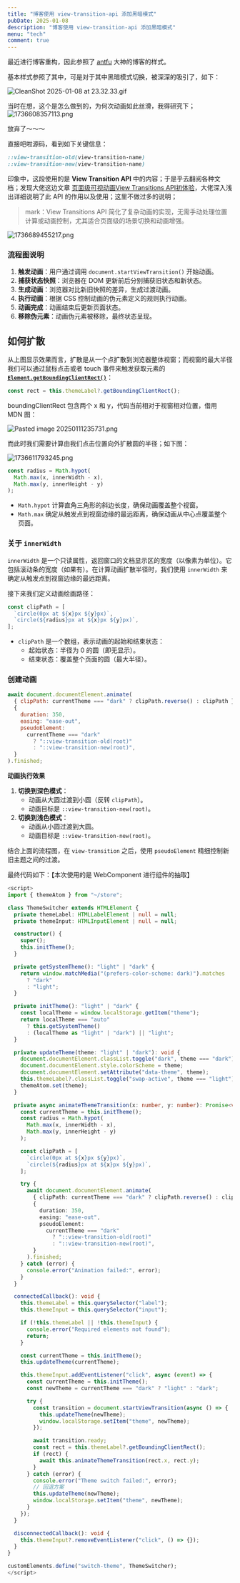 ```yaml
---
title: "博客使用 view-transition-api 添加黑暗模式"
pubDate: 2025-01-08
description: "博客使用 view-transition-api 添加黑暗模式"
menu: "tech"
comment: true
---
```


最近进行博客重构，因此参照了 [antfu](https://antfu.me/) 大神的博客的样式。

基本样式参照了其中，可是对于其中黑暗模式切换，被深深的吸引了，如下：

![CleanShot 2025-01-08 at 23.32.33.gif](https://home.matrixpunk.com:9800/i/2025/01/08/677e9ae05ca6f.gif)

当时在想，这个是怎么做到的，为何次动画如此丝滑，我得研究下；
![1736608357113.png](https://home.matrixpunk.com:9800/i/2025/01/11/67828a6c00acf.png)

放弃了～～～

直接吧啦源码，看到如下关键信息：
```css
::view-transition-old(view-transition-name)
::view-transition-new(view-transition-name)
```

印象中，这段使用的是 **View Transition API** 中的内容；于是乎去翻阅各种文档；发现大佬这边文章 [页面级可视动画View Transitions API初体验](https://arc.net/l/quote/lnuwtrci)，大佬深入浅出详细说明了此 API 的作用以及使用；这里不做过多的说明；

> mark：View Transitions API 简化了复杂动画的实现，无需手动处理位置计算或动画控制，尤其适合页面级的场景切换和动画增强。

![1736689455217.png](https://home.matrixpunk.com:9800/i/2025/01/12/6783c733778da.png)
### 流程图说明

1. **触发动画**：用户通过调用 `document.startViewTransition()` 开始动画。
2. **捕获状态快照**：浏览器在 DOM 更新前后分别捕获旧状态和新状态。
3. **生成动画**：浏览器对比新旧快照的差异，生成过渡动画。
4. **执行动画**：根据 CSS 控制动画的伪元素定义的规则执行动画。
5. **动画完成**：动画结束后更新页面状态。
6. **移除伪元素**：动画伪元素被移除，最终状态呈现。

## 如何扩散

从上图显示效果而言，扩散是从一个点扩散到浏览器整体视窗；而视窗的最大半径我们可以通过鼠标点击或者 touch 事件来触发获取元素的 [**`Element.getBoundingClientRect()`**](https://developer.mozilla.org/zh-CN/docs/Web/API/Element/getBoundingClientRect)：

```js
const rect = this.themeLabel?.getBoundingClientRect();
```

boundingClientRect 包含两个 x 和 y，代码当前相对于视窗相对位置，借用 MDN 图：

![Pasted image 20250111235731.png](https://developer.mozilla.org/en-US/docs/Web/API/Element/getBoundingClientRect/element-box-diagram.png)

而此时我们需要计算由我们点击位置向外扩散圆的半径；如下图：

![1736611793245.png](https://home.matrixpunk.com:9800/i/2025/01/12/678297d3cd958.png)

```js
const radius = Math.hypot(
  Math.max(x, innerWidth - x),
  Math.max(y, innerHeight - y)
);
```

- `Math.hypot` 计算直角三角形的斜边长度，确保动画覆盖整个视窗。
- `Math.max` 确定从触发点到视窗边缘的最远距离，确保动画从中心点覆盖整个页面。

### 关于 `innerWidth`

`innerWidth` 是一个只读属性，返回窗口的文档显示区的宽度（以像素为单位）。它包括滚动条的宽度（如果有）。在计算动画扩散半径时，我们使用 `innerWidth` 来确定从触发点到视窗边缘的最远距离。

接下来我们定义动画绘画路径：

```js
const clipPath = [
  `circle(0px at ${x}px ${y}px)`,
  `circle(${radius}px at ${x}px ${y}px)`,
];
```

- `clipPath` 是一个数组，表示动画的起始和结束状态：
  - 起始状态：半径为 0 的圆（即无显示）。
  - 结束状态：覆盖整个页面的圆（最大半径）。

### 创建动画

```javascript
await document.documentElement.animate(
  { clipPath: currentTheme === "dark" ? clipPath.reverse() : clipPath },
  {
    duration: 350,
    easing: "ease-out",
    pseudoElement:
      currentTheme === "dark"
        ? "::view-transition-old(root)"
        : "::view-transition-new(root)",
  }
).finished;
```

**动画执行效果**

1. **切换到深色模式**：
   - 动画从大圆过渡到小圆（反转 `clipPath`）。
   - 动画目标是 `::view-transition-new(root)`。
2. **切换到浅色模式**：
   - 动画从小圆过渡到大圆。
   - 动画目标是 `::view-transition-new(root)`。

结合上面的流程图，在 `view-transition` 之后，使用 `pseudoElement` 精细控制新旧主题之间的过渡。

最终代码如下：【本次使用的是 WebComponent 进行组件的抽取】

```typescript
<script>
import { themeAtom } from "~/store";

class ThemeSwitcher extends HTMLElement {
  private themeLabel: HTMLLabelElement | null = null;
  private themeInput: HTMLInputElement | null = null;

  constructor() {
    super();
    this.initTheme();
  }

  private getSystemTheme(): "light" | "dark" {
    return window.matchMedia("(prefers-color-scheme: dark)").matches
      ? "dark"
      : "light";
  }

  private initTheme(): "light" | "dark" {
    const localTheme = window.localStorage.getItem("theme");
    return localTheme === "auto"
      ? this.getSystemTheme()
      : (localTheme as "light" | "dark") || "light";
  }

  private updateTheme(theme: "light" | "dark"): void {
    document.documentElement.classList.toggle("dark", theme === "dark");
    document.documentElement.style.colorScheme = theme;
    document.documentElement.setAttribute("data-theme", theme);
    this.themeLabel?.classList.toggle("swap-active", theme === "light");
    themeAtom.set(theme);
  }

  private async animateThemeTransition(x: number, y: number): Promise<void> {
    const currentTheme = this.initTheme();
    const radius = Math.hypot(
      Math.max(x, innerWidth - x),
      Math.max(y, innerHeight - y)
    );

    const clipPath = [
      `circle(0px at ${x}px ${y}px)`,
      `circle(${radius}px at ${x}px ${y}px)`,
    ];

    try {
      await document.documentElement.animate(
        { clipPath: currentTheme === "dark" ? clipPath.reverse() : clipPath },
        {
          duration: 350,
          easing: "ease-out",
          pseudoElement:
            currentTheme === "dark"
              ? "::view-transition-old(root)"
              : "::view-transition-new(root)",
        }
      ).finished;
    } catch (error) {
      console.error("Animation failed:", error);
    }
  }

  connectedCallback(): void {
    this.themeLabel = this.querySelector("label");
    this.themeInput = this.querySelector("input");

    if (!this.themeLabel || !this.themeInput) {
      console.error("Required elements not found");
      return;
    }

    const currentTheme = this.initTheme();
    this.updateTheme(currentTheme);

    this.themeInput.addEventListener("click", async (event) => {
      const currentTheme = this.initTheme();
      const newTheme = currentTheme === "dark" ? "light" : "dark";

      try {
        const transition = document.startViewTransition(async () => {
          this.updateTheme(newTheme);
          window.localStorage.setItem("theme", newTheme);
        });

        await transition.ready;
        const rect = this.themeLabel?.getBoundingClientRect();
        if (rect) {
          await this.animateThemeTransition(rect.x, rect.y);
        }
      } catch (error) {
        console.error("Theme switch failed:", error);
        // 回退方案
        this.updateTheme(newTheme);
        window.localStorage.setItem("theme", newTheme);
      }
    });
  }

  disconnectedCallback(): void {
    this.themeInput?.removeEventListener("click", () => {});
  }
}

customElements.define("switch-theme", ThemeSwitcher);
</script>
